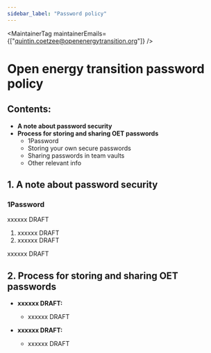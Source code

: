 ```yaml
---
sidebar_label: "Password policy"
---
```


<MaintainerTag maintainerEmails={["quintin.coetzee@openenergytransition.org"]} />

# Open energy transition password policy

## Contents:
- **A note about password security**
- **Process for storing and sharing OET passwords**
  - 1Password
  - Storing your own secure passwords
  - Sharing passwords in team vaults
  - Other relevant info

## 1. A note about password security

### 1Password
xxxxxx DRAFT

1. xxxxxx DRAFT
2. xxxxxx DRAFT

xxxxxx DRAFT


## 2. Process for storing and sharing OET passwords

- **xxxxxx DRAFT:**
  - xxxxxx DRAFT  

- **xxxxxx DRAFT:**
  - xxxxxx DRAFT

